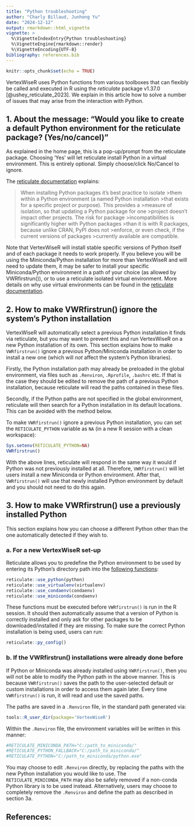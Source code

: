 ```yaml
---
title: "Python troubleshooting"
author: "Charly Billaud, Junhong Yu"
date: "2024-12-12"
output: rmarkdown::html_vignette
vignette: >
  %\VignetteIndexEntry{Python troubleshooting}
  %\VignetteEngine{rmarkdown::render}
  %\VignetteEncoding{UTF-8}
bibliography: references.bib
---
```


```r
knitr::opts_chunk$set(echo = TRUE)
```

VertexWiseR uses Python functions from various toolboxes that can flexibly be called and executed in R using the *reticulate* package v1.37.0 [@ushey_reticulate_2023]. We explain in this article how to solve a number of issues that may arise from the interaction with Python.

## 1. About the message: "Would you like to create a default Python environment for the reticulate package? (Yes/no/cancel)"

As explained in the home page, this is a pop-up/prompt from the reticulate package. Choosing 'Yes' will let reticulate install Python in a virtual environment. This is entirely optional. Simply choose/click No/Cancel to ignore.

The [reticulate documentation](https://rstudio.github.io/reticulate/articles/python_packages.html) explains:

>When installing Python packages it’s best practice to isolate >them within a Python environment (a named Python installation >that exists for a specific project or purpose). This provides a >measure of isolation, so that updating a Python package for one >project doesn’t impact other projects. The risk for package >incompatibilities is significantly higher with Python packages >than it is with R packages, because unlike CRAN, PyPI does not >enforce, or even check, if the current versions of packages >currently available are compatible.

Note that VertexWiseR will install stable specific versions of Python itself and of each package it needs to work properly. If you believe you will be using the Miniconda/Python installation for more than VertexWiseR and will need to update them, it may be safer to install your specific Miniconda/Python environment in a path of your choice (as allowed by VWRfirstrun()), or to use a reticulate isolated virtual environment. More details on why use virtual environments can be found in the [reticulate documentation](https://rstudio.github.io/reticulate/articles/python_packages.html).

## 2. How to make VWRfirstrun() ignore the system's Python installation

VertexWiseR will automatically select a previous Python installation it finds via reticulate, but you may want to prevent this and run VertexWiseR on a new Python installation of its own. This section explains how to make `VWRfirstrun()` ignore a previous Python/Miniconda installation in order to install a new one (which will *not* affect the system's Python libraries).

Firstly, the Python installation path may already be preloaded in the global environment, via files such as `.Renviron`, `.Rprofile`, `.bashrc` etc. If that is the case they should be edited to remove the path of a previous Python installation, because reticulate will read the paths contained in these files.

Secondly, if the Python paths are not specified in the global environment, reticulate will then search for a Python installation in its default locations. This can be avoided with the method below.

To make `VWRfirstrun()` ignore a previous Python installation, you can set the `RETICULATE_PYTHON` variable as `NA` (in a new R session with a clean workspace):

```r
Sys.setenv(RETICULATE_PYTHON=NA)
VWRfirstrun()
```

With the above lines, reticulate will respond in the same way it would if Python was not previously installed at all. Therefore, `VWRfirstrun()` will let users install a new Miniconda or Python environment. After that, `VWRfirstrun()` will use that newly installed Python environment by default and you should not need to do this again.

## 3. How to make VWRfirstrun() use a previously installed Python

This section explains how you can choose a different Python other than the one automatically detected if they wish to.

### a. For a new VertexWiseR set-up

Reticulate allows you to predefine the Python environment to be used by entering its Python's directory path into the [following functions](https://rstudio.github.io/reticulate/reference/use_python.html):

```r
reticulate::use_python(python)
reticulate::use_virtualenv(virtualenv)
reticulate::use_condaenv(condaenv)
reticulate::use_miniconda(condaenv)
```

These functions must be executed before `VWRfirstrun()` is run in the R session. It should then automatically assume that a version of Python is correctly installed and only ask for other packages to be downloaded/installed if they are missing. To make sure the correct Python installation is being used, users can run:

```r
reticulate::py_config()
```

### b. If the VWRfirstrun() installations were already done before

If Python or Miniconda was already installed using `VWRfirstrun()`, then you will not be able to modify the Python path in the above manner. This is because `VWRfirstrun()` saves the path to the user-selected default or custom installations in order to access them again later. Every time `VWRfirstrun()` is run, it will read and use the saved paths.

The paths are saved in a `.Renviron` file, in the standard path generated via:

```r
tools::R_user_dir(package='VertexWiseR')
```

Within the `.Renviron` file, the environment variables will be written in this manner:

```r
#RETICULATE_MINICONDA_PATH="C:/path_to_miniconda/"
#RETICULATE_PYTHON_FALLBACK="C:/path_to_miniconda/"
#RETICULATE_PYTHON="C:/path_to_miniconda/python.exe"
```

You may choose to edit `.Renviron` directly, by replacing the paths with the new Python installation you would like to use. The `RETICULATE_MINICONDA_PATH` may also be safely removed if a non-conda Python library is to be used instead. Alternatively, users may choose to completely remove the `.Renviron` and define the path as described in section 3a.

## References:
